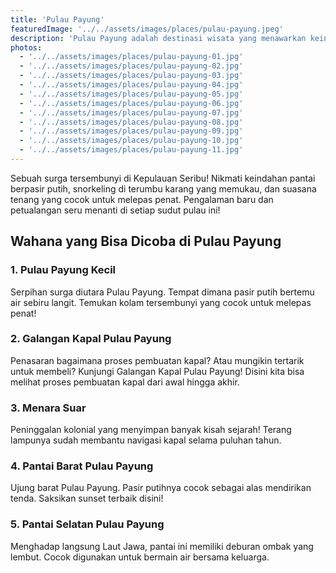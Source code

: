 ```yaml
---
title: 'Pulau Payung'
featuredImage: '../../assets/images/places/pulau-payung.jpeg'
description: 'Pulau Payung adalah destinasi wisata yang menawarkan keindahan alam dan ketenangan.'
photos:
  - '../../assets/images/places/pulau-payung-01.jpg'
  - '../../assets/images/places/pulau-payung-02.jpg'
  - '../../assets/images/places/pulau-payung-03.jpg'
  - '../../assets/images/places/pulau-payung-04.jpg'
  - '../../assets/images/places/pulau-payung-05.jpg'
  - '../../assets/images/places/pulau-payung-06.jpg'
  - '../../assets/images/places/pulau-payung-07.jpg'
  - '../../assets/images/places/pulau-payung-08.jpg'
  - '../../assets/images/places/pulau-payung-09.jpg'
  - '../../assets/images/places/pulau-payung-10.jpg'
  - '../../assets/images/places/pulau-payung-11.jpg'
---
```


Sebuah surga tersembunyi di Kepulauan Seribu! Nikmati keindahan pantai berpasir putih, snorkeling di terumbu karang yang memukau, dan suasana tenang yang cocok untuk melepas penat. Pengalaman baru dan petualangan seru menanti di setiap sudut pulau ini!

## Wahana yang Bisa Dicoba di Pulau Payung

### 1. Pulau Payung Kecil

Serpihan surga diutara Pulau Payung. Tempat dimana pasir putih bertemu air sebiru langit. Temukan kolam tersembunyi yang cocok untuk melepas penat!

### 2. Galangan Kapal Pulau Payung

Penasaran bagaimana proses pembuatan kapal? Atau mungikin tertarik untuk membeli? Kunjungi Galangan Kapal Pulau Payung! Disini kita bisa melihat proses pembuatan kapal dari awal hingga akhir.

### 3. Menara Suar

Peninggalan kolonial yang menyimpan banyak kisah sejarah! Terang lampunya sudah membantu navigasi kapal selama puluhan tahun.

### 4. Pantai Barat Pulau Payung

Ujung barat Pulau Payung. Pasir putihnya cocok sebagai alas mendirikan tenda. Saksikan sunset terbaik disini!

### 5. Pantai Selatan Pulau Payung

Menghadap langsung Laut Jawa, pantai ini memiliki deburan ombak yang lembut. Cocok digunakan untuk bermain air bersama keluarga.
